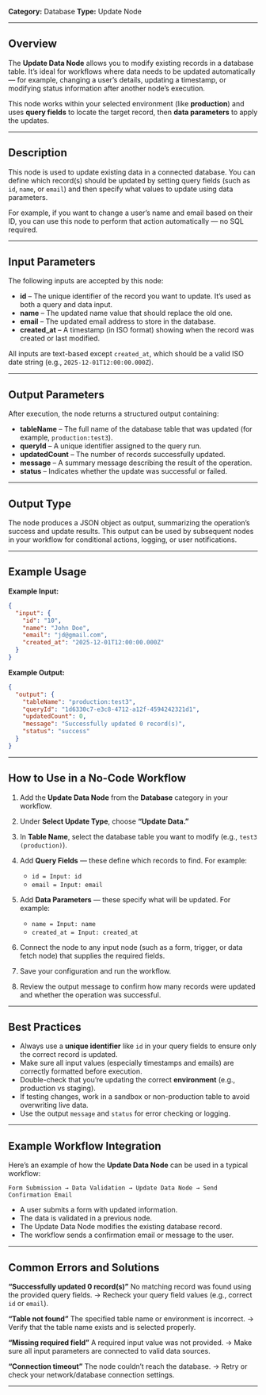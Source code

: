 
**Category:** Database
**Type:** Update Node

---

## Overview

The **Update Data Node** allows you to modify existing records in a database table.
It’s ideal for workflows where data needs to be updated automatically — for example, changing a user’s details, updating a timestamp, or modifying status information after another node’s execution.

This node works within your selected environment (like **production**) and uses **query fields** to locate the target record, then **data parameters** to apply the updates.

---

## Description

This node is used to update existing data in a connected database.
You can define which record(s) should be updated by setting query fields (such as `id`, `name`, or `email`) and then specify what values to update using data parameters.

For example, if you want to change a user’s name and email based on their ID, you can use this node to perform that action automatically — no SQL required.

---

## Input Parameters

The following inputs are accepted by this node:

* **id** – The unique identifier of the record you want to update. It’s used as both a query and data input.
* **name** – The updated name value that should replace the old one.
* **email** – The updated email address to store in the database.
* **created_at** – A timestamp (in ISO format) showing when the record was created or last modified.

All inputs are text-based except `created_at`, which should be a valid ISO date string (e.g., `2025-12-01T12:00:00.000Z`).

---

## Output Parameters

After execution, the node returns a structured output containing:

* **tableName** – The full name of the database table that was updated (for example, `production:test3`).
* **queryId** – A unique identifier assigned to the query run.
* **updatedCount** – The number of records successfully updated.
* **message** – A summary message describing the result of the operation.
* **status** – Indicates whether the update was successful or failed.

---

## Output Type

The node produces a JSON object as output, summarizing the operation’s success and update results.
This output can be used by subsequent nodes in your workflow for conditional actions, logging, or user notifications.

---

## Example Usage

**Example Input:**

```json
{
  "input": {
    "id": "10",
    "name": "John Doe",
    "email": "jd@gmail.com",
    "created_at": "2025-12-01T12:00:00.000Z"
  }
}
```

**Example Output:**

```json
{
  "output": {
    "tableName": "production:test3",
    "queryId": "1d6330c7-e3c8-4712-a12f-4594242321d1",
    "updatedCount": 0,
    "message": "Successfully updated 0 record(s)",
    "status": "success"
  }
}
```

---

## How to Use in a No-Code Workflow

1. Add the **Update Data Node** from the **Database** category in your workflow.
2. Under **Select Update Type**, choose **“Update Data.”**
3. In **Table Name**, select the database table you want to modify (e.g., `test3 (production)`).
4. Add **Query Fields** — these define which records to find. For example:

   * `id = Input: id`
   * `email = Input: email`
5. Add **Data Parameters** — these specify what will be updated. For example:

   * `name = Input: name`
   * `created_at = Input: created_at`
6. Connect the node to any input node (such as a form, trigger, or data fetch node) that supplies the required fields.
7. Save your configuration and run the workflow.
8. Review the output message to confirm how many records were updated and whether the operation was successful.

---

## Best Practices

* Always use a **unique identifier** like `id` in your query fields to ensure only the correct record is updated.
* Make sure all input values (especially timestamps and emails) are correctly formatted before execution.
* Double-check that you’re updating the correct **environment** (e.g., production vs staging).
* If testing changes, work in a sandbox or non-production table to avoid overwriting live data.
* Use the output `message` and `status` for error checking or logging.

---

## Example Workflow Integration

Here’s an example of how the **Update Data Node** can be used in a typical workflow:

```
Form Submission → Data Validation → Update Data Node → Send Confirmation Email
```

* A user submits a form with updated information.
* The data is validated in a previous node.
* The Update Data Node modifies the existing database record.
* The workflow sends a confirmation email or message to the user.

---

## Common Errors and Solutions

**“Successfully updated 0 record(s)”**
No matching record was found using the provided query fields.
→ Recheck your query field values (e.g., correct `id` or `email`).

**“Table not found”**
The specified table name or environment is incorrect.
→ Verify that the table name exists and is selected properly.

**“Missing required field”**
A required input value was not provided.
→ Make sure all input parameters are connected to valid data sources.

**“Connection timeout”**
The node couldn’t reach the database.
→ Retry or check your network/database connection settings.

---

